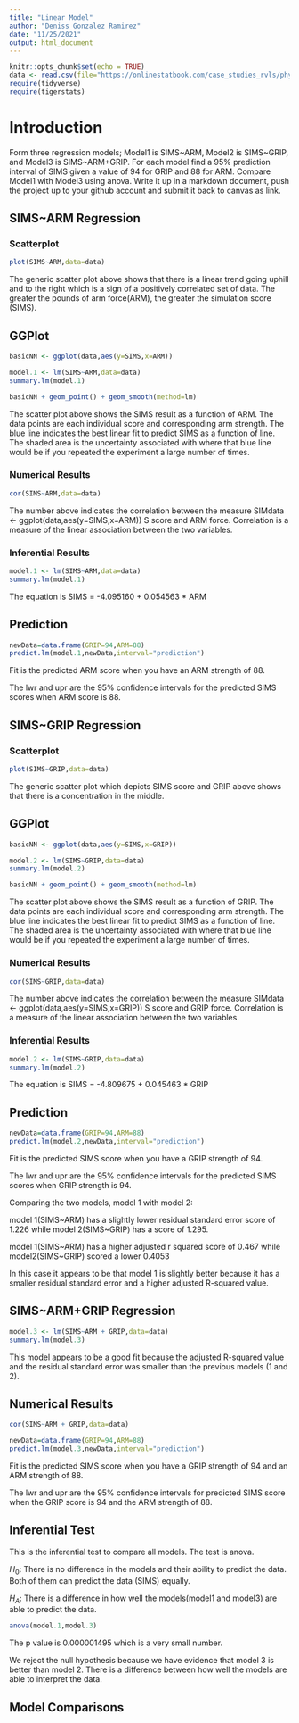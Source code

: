 ```yaml
---
title: "Linear Model"
author: "Deniss Gonzalez Ramirez"
date: "11/25/2021"
output: html_document
---
```


```r
knitr::opts_chunk$set(echo = TRUE)
data <- read.csv(file="https://onlinestatbook.com/case_studies_rvls/physical_strength/data.txt",sep="",header=TRUE)
require(tidyverse)
require(tigerstats)
```

# Introduction

Form three regression models; Model1 is SIMS~ARM, Model2 is SIMS~GRIP, and Model3 is SIMS~ARM+GRIP. For each model find a 95% prediction interval of SIMS given a value of 94  for GRIP and 88 for ARM. Compare Model1 with Model3 using anova. Write it up in a markdown document, push the project up to your github account and submit it back to canvas as link. 

## SIMS~ARM Regression


### Scatterplot

```r
plot(SIMS~ARM,data=data)
```

The generic scatter plot above shows that there is a linear trend going uphill and to the right which is a sign of a positively correlated set of data. The greater the pounds of arm force(ARM), the greater the simulation score (SIMS).


## GGPlot

```r
basicNN <- ggplot(data,aes(y=SIMS,x=ARM))
```

```r
model.1 <- lm(SIMS~ARM,data=data)
summary.lm(model.1)
```

```r
basicNN + geom_point() + geom_smooth(method=lm)
``` 


The scatter plot above shows the SIMS result as a function of ARM. The data points are each individual score and corresponding arm strength. The blue line indicates the best linear fit to predict SIMS as a function of line. The shaded area is the uncertainty associated with where that blue line would be if you repeated the experiment a large number of times. 
  

### Numerical Results
```r
cor(SIMS~ARM,data=data)
```

The number above indicates the correlation between the measure SIMdata <- ggplot(data,aes(y=SIMS,x=ARM))
S score and ARM force. Correlation is a measure of the linear association between the two variables. 



### Inferential Results
```r
model.1 <- lm(SIMS~ARM,data=data)
summary.lm(model.1)
```


The equation is SIMS = -4.095160 + 0.054563 * ARM 

## Prediction
```r
newData=data.frame(GRIP=94,ARM=88)
predict.lm(model.1,newData,interval="prediction")

```

Fit is the predicted ARM score when you have an ARM strength of 88.

The lwr and upr are the 95% confidence intervals for the predicted SIMS scores when ARM score is 88.

## SIMS~GRIP Regression


### Scatterplot

```r
plot(SIMS~GRIP,data=data)
```

The generic scatter plot which depicts SIMS score and GRIP above shows that there is a concentration in the middle. 


## GGPlot

```r
basicNN <- ggplot(data,aes(y=SIMS,x=GRIP))
```
```r
model.2 <- lm(SIMS~GRIP,data=data)
summary.lm(model.2)
```
```r
basicNN + geom_point() + geom_smooth(method=lm)
``` 


The scatter plot above shows the SIMS result as a function of GRIP. The data points are each individual score and corresponding arm strength. The blue line indicates the best linear fit to predict SIMS as a function of line. The shaded area is the uncertainty associated with where that blue line would be if you repeated the experiment a large number of times. 
  

### Numerical Results
```r
cor(SIMS~GRIP,data=data)
```

The number above indicates the correlation between the measure SIMdata <- ggplot(data,aes(y=SIMS,x=GRIP))
S score and GRIP force. Correlation is a measure of the linear association between the two variables. 



### Inferential Results
```r
model.2 <- lm(SIMS~GRIP,data=data)
summary.lm(model.2)
```


The equation is SIMS = -4.809675 + 0.045463 * GRIP 

## Prediction
```r
newData=data.frame(GRIP=94,ARM=88)
predict.lm(model.2,newData,interval="prediction")

```

Fit is the predicted SIMS score when you have a GRIP strength of 94.

The lwr and upr are the 95% confidence intervals for the predicted SIMS scores when GRIP strength is 94.

Comparing the two models, model 1 with model 2:

model 1(SIMS~ARM) has a slightly lower residual standard error score of 1.226 while model 2(SIMS~GRIP) has a score of 1.295.

model 1(SIMS~ARM) has a higher adjusted r squared score of 0.467 while model2(SIMS~GRIP) scored a lower 0.4053

In this case it appears to be that model 1 is slightly better because it has a smaller residual standard error and a higher adjusted R-squared value.



## SIMS~ARM+GRIP Regression


```r
model.3 <- lm(SIMS~ARM + GRIP,data=data)
summary.lm(model.3)
``` 

This model appears to be a good fit because the adjusted R-squared value and the residual standard error was smaller than the previous models (1 and 2).


## Numerical Results


```r
cor(SIMS~ARM + GRIP,data=data)
```

```r
newData=data.frame(GRIP=94,ARM=88)
predict.lm(model.3,newData,interval="prediction")

```

Fit is the predicted SIMS score when you have a GRIP strength of 94 and an ARM strength of 88.

The lwr and upr are the 95% confidence intervals for predicted SIMS score when the GRIP score is 94 and the ARM strength of 88.


## Inferential Test

This is the inferential test to compare all models. The test is anova.

$H_0$: There is no difference in the models and their ability to predict the data. Both of them can predict the data (SIMS) equally.

$H_A$: There is a difference in how well the models(model1 and model3) are able to predict the data.


```r
anova(model.1,model.3)
```

The p value is 0.000001495 which is a very small number. 

We reject the null hypothesis because we have evidence that model 3 is better than model 2. There is a difference between how well the models are able to interpret the data.


## Model Comparisons


